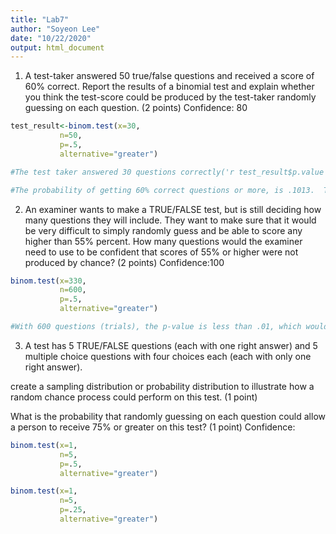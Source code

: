 ```yaml
---
title: "Lab7"
author: "Soyeon Lee"
date: "10/22/2020"
output: html_document
---
```


1. A test-taker answered 50 true/false questions and received a score of 60% correct. Report the results of a binomial test and explain whether you think the test-score could be produced by the test-taker randomly guessing on each question. (2 points)
Confidence: 80
```r
test_result<-binom.test(x=30, 
           n=50, 
           p=.5, 
           alternative="greater")

#The test taker answered 30 questions correctly('r test_result$p.value')

#The probability of getting 60% correct questions or more, is .1013.  This probability is lower than random chance but not extremely rare.  We cannot reject the possibility that the test-taker did not randomly guessed each question. Increasing the number of trials would yield lower probability and increase the likelihood of the test result being a product of guesses since inference strongly depends on the experiment design. 
```

2. An examiner wants to make a TRUE/FALSE test, but is still deciding how many questions they will include. They want to make sure that it would be very difficult to simply randomly guess and be able to score any higher than 55% percent. How many questions would the examiner need to use to be confident that scores of 55% or higher were not produced by chance? (2 points)
Confidence:100
```r
binom.test(x=330,
           n=600,
           p=.5,
           alternative="greater")

#With 600 questions (trials), the p-value is less than .01, which would make it unlikely that students will get 55% or higher by guessing each question. 
```

3. A test has 5 TRUE/FALSE questions (each with one right answer) and 5 multiple choice questions with four choices each (each with only one right answer).

create a sampling distribution or probability distribution to illustrate how a random chance process could perform on this test. (1 point)

What is the probability that randomly guessing on each question could allow a person to receive 75% or greater on this test? (1 point)
Confidence: 
```r
binom.test(x=1,
           n=5,
           p=.5,
           alternative="greater")

binom.test(x=1,
           n=5,
           p=.25,
           alternative="greater")
```

